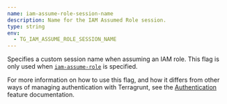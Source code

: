 ```yaml
---
name: iam-assume-role-session-name
description: Name for the IAM Assumed Role session.
type: string
env:
  - TG_IAM_ASSUME_ROLE_SESSION_NAME
---
```


Specifies a custom session name when assuming an IAM role. This flag is only used when [`iam-assume-role`](/docs/reference/cli/commands/run#iam-assume-role) is specified.

For more information on how to use this flag, and how it differs from other ways of managing authentication with Terragrunt, see the [Authentication](/docs/features/authentication) feature documentation.
